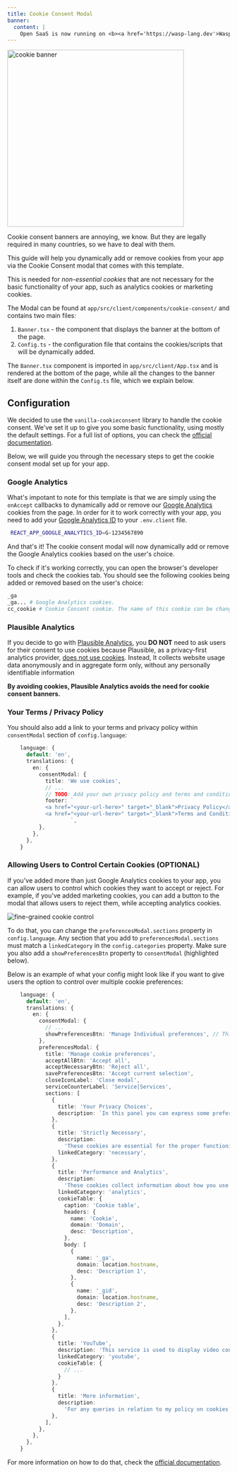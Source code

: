 ```yaml
---
title: Cookie Consent Modal
banner:
  content: |
    Open SaaS is now running on <b><a href='https://wasp-lang.dev'>Wasp v0.16</a></b>! <br/>⚙️<br/>If you're running an older version and would like to upgrade, please follow the <a href="https://wasp-lang.dev/docs/migration-guides/migrate-from-0-15-to-0-16">migration instructions.</a>
---
```


<Image src={cookieBanner} alt="cookie banner" width="400px" />

Cookie consent banners are annoying, we know. But they are legally required in many countries, so we have to deal with them.

This guide will help you dynamically add or remove cookies from your app via the Cookie Consent modal that comes with this template. 

This is needed for *non-essential cookies* that are not necessary for the basic functionality of your app, such as analytics cookies or marketing cookies.

The Modal can be found at `app/src/client/components/cookie-consent/` and contains two main files:
1. `Banner.tsx` - the component that displays the banner at the bottom of the page.
2. `Config.ts` - the configuration file that contains the cookies/scripts that will be dynamically added.

The `Banner.tsx` component is imported in `app/src/client/App.tsx` and is rendered at the bottom of the page, while all the changes to the banner itself are done within the `Config.ts` file, which we explain below.

## Configuration

We decided to use the `vanilla-cookieconsent` library to handle the cookie consent. We've set it up to give you some basic functionality, using mostly the default settings. For a full list of options, you can check the [official documentation](https://www.npmjs.com/package/vanilla-cookieconsent).

Below, we will guide you through the necessary steps to get the cookie consent modal set up for your app.

### Google Analytics

What's impotant to note for this template is that we are simply using the `onAccept` callbacks to dynamically add or remove our [Google Analytics](/guides/analytics/#google-analytics) cookies from the page. In order for it to work correctly with your app, you need to add your [Google Analytics ID](/guides/analytics/#google-analytics) to your `.env.client` file.

```sh title=".env.client"
 REACT_APP_GOOGLE_ANALYTICS_ID=G-1234567890
```

And that's it! The cookie consent modal will now dynamically add or remove the Google Analytics cookies based on the user's choice.

To check if it's working correctly, you can open the browser's developer tools and check the cookies tab. You should see the following cookies being added or removed based on the user's choice:

```sh
_ga
_ga... # Google Analytics cookies.
cc_cookie # Cookie Consent cookie. The name of this cookie can be changed in the config file.
```

### Plausible Analytics

If you decide to go with [Plausible Analytics](/guides/analytics/#plausible), you **DO NOT** need to ask users for their consent to use cookies because Plausible, as a privacy-first analytics provider, [does not use cookies](https://plausible.io/privacy-focused-web-analytics). Instead, It collects website usage data anonymously and in aggregate form only, without any personally identifiable information

**By avoiding cookies, Plausible Analytics avoids the need for cookie consent banners.**

### Your Terms / Privacy Policy

You should also add a link to your terms and privacy policy within `consentModal` section of `config.language`:

```ts title="Config.ts" {10,11}
    language: {
      default: 'en',
      translations: {
        en: {
          consentModal: {
            title: 'We use cookies',
            // ...
            // TODO: Add your own privacy policy and terms and conditions links below.
            footer: `
            <a href="<your-url-here>" target="_blank">Privacy Policy</a>
            <a href="<your-url-here>" target="_blank">Terms and Conditions</a>
                    `,
          },
        },
      },
    }
```

### Allowing Users to Control Certain Cookies (OPTIONAL)

If you've added more than just Google Analytics cookies to your app, you can allow users to control which cookies they want to accept or reject. For example, if you've added marketing cookies, you can add a button to the modal that allows users to reject them, while accepting analytics cookies.

<Image src={preferences} alt="fine-grained cookie control" loading="lazy" />

To do that, you can change the `preferencesModal.sections` property in `config.language`. Any section that you add to `preferencesModal.sections` must match a `linkedCategory` in the `config.categories` property. Make sure you also add a `showPreferencesBtn` property to `consentModal` (highlighted below). 

Below is an example of what your config might look like if you want to give users the option to control over multiple cookie preferences:

```ts title="Config.ts" {7,9-67}
    language: {
      default: 'en',
      translations: {
        en: {
          consentModal: {
            // ...
            showPreferencesBtn: 'Manage Individual preferences', // This button will open the preferences modal below.
          },
          preferencesModal: {
            title: 'Manage cookie preferences',
            acceptAllBtn: 'Accept all',
            acceptNecessaryBtn: 'Reject all',
            savePreferencesBtn: 'Accept current selection',
            closeIconLabel: 'Close modal',
            serviceCounterLabel: 'Service|Services',
            sections: [
              {
                title: 'Your Privacy Choices',
                description: `In this panel you can express some preferences related to the processing of your personal information. You may review and change expressed choices at any time by resurfacing this panel via the provided link. To deny your consent to the specific processing activities described below, switch the toggles to off or use the “Reject all” button and confirm you want to save your choices.`,
              },
              {
                title: 'Strictly Necessary',
                description:
                  'These cookies are essential for the proper functioning of the website and cannot be disabled.',
                linkedCategory: 'necessary',
              },
              {
                title: 'Performance and Analytics',
                description:
                  'These cookies collect information about how you use our website. All of the data is anonymized and cannot be used to identify you.',
                linkedCategory: 'analytics',
                cookieTable: {
                  caption: 'Cookie table',
                  headers: {
                    name: 'Cookie',
                    domain: 'Domain',
                    desc: 'Description',
                  },
                  body: [
                    {
                      name: '_ga',
                      domain: location.hostname,
                      desc: 'Description 1',
                    },
                    {
                      name: '_gid',
                      domain: location.hostname,
                      desc: 'Description 2',
                    },
                  ],
                },
              },
              {
                title: 'YouTube',
                description: 'This service is used to display video content on the website.',
                linkedCategory: 'youtube',
                cookieTable: { 
                  // ...
                }
              },
              {
                title: 'More information',
                description:
                  'For any queries in relation to my policy on cookies and your choices, please <a href="#contact-page">contact us</a>',
              },
            ],
          },
        },
      },
    }
```

For more information on how to do that, check the [official documentation](https://cookieconsent.orestbida.com/reference/configuration-reference.html#translation-preferencesmodal-sections).
